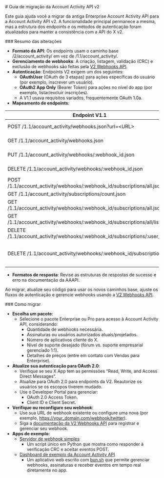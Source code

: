 <div id="v2-account-activity-api-migration-guide">
  # Guia de migração da Account Activity API v2
</div>

Este guia ajuda você a migrar da antiga Enterprise Account Activity API para a Account Activity API v2. A funcionalidade principal permanece a mesma, mas a estrutura dos endpoints e os métodos de autenticação foram atualizados para manter a consistência com a API do X v2.

<div id="summary-of-changes">
  ### Resumo das alterações
</div>

* **Formato da API**: Os endpoints usam o caminho base /2/account_activity/ em vez de /1.1/account_activity/.  
* **Gerenciamento de webhooks**: A criação, listagem, validação (CRC) e exclusão de webhooks são feitas pela [V2 Webhooks API](https://github.com/m-rosinsky/XWebhookTest/blob/main/app.py).  
* **Autenticação**: Endpoints V2 exigem um dos seguintes:  
  * **OAuthUser** (OAuth de 3 etapas) para ações específicas do usuário (por exemplo, inscrever um usuário).  
  * **OAuth2 App Only** (Bearer Token) para ações no nível do app (por exemplo, listar/excluir inscrições).  
  * A V1.1 usava requisitos variados, frequentemente OAuth 1.0a.  
* **Mapeamento de endpoints**:

| Endpoint V1.1 | Equivalente/Ação na V2 | Observações |
| ----- | ----- | ----- |
| POST /1.1/account_activity/webhooks.json?url=\<URL\> | POST /2/webhooks | [Docs](https://docs.x.com/x-api/webhooks/introduction). Requer OAuth2AppOnly. |
| GET /1.1/account_activity/webhooks.json | GET /2/webhooks | [Docs](https://docs.x.com/x-api/webhooks/introduction). Requer OAuth2AppOnly. |
| PUT /1.1/account_activity/webhooks/:webhook_id.json | PUT /2/webhooks/:webhook_id | Aciona CRC. [Docs](https://docs.x.com/x-api/webhooks/introduction). Requer OAuth2AppOnly. |
| DELETE /1.1/account_activity/webhooks/:webhook_id.json | DELETE /2/webhooks/:webhook_id | [Docs](https://docs.x.com/x-api/webhooks/introduction). Requer OAuth2AppOnly. |
| POST /1.1/account_activity/webhooks/:webhook_id/subscriptions/all.json | POST /2/account_activity/webhooks/:webhook_id/subscriptions/all | Requer OAuthUser. |
| GET /1.1/account_activity/subscriptions/count.json | GET /2/account_activity/subscriptions/count | Requer OAuth2AppOnly. |
| GET /1.1/account_activity/webhooks/:webhook_id/subscriptions/all.json | GET /2/account_activity/webhooks/:webhook_id/subscriptions/all | Requer OAuthUser. |
| GET /1.1/account_activity/webhooks/:webhook_id/subscriptions/all/list.json | GET /2/account_activity/webhooks/:webhook_id/subscriptions/all/list | Requer OAuth2AppOnly. |
| DELETE /1.1/account_activity/webhooks/:webhook_id/subscriptions/:user_id/all | DELETE /2/account_activity/webhooks/:webhook_id/subscriptions/:user_id/all | Requer OAuth2AppOnly. |
| DELETE /1.1/account_activity/webhooks/:webhook_id/subscriptions/all | Descontinuado / Sem equivalente direto | Use exclusões individuais ou remova o webhook via DELETE /2/webhooks/:webhook_id. |

* **Formatos de resposta**: Revise as estruturas de respostas de sucesso e erro na documentação da AAAPI.

Ao migrar, atualize seu código para usar os novos caminhos base, ajuste os fluxos de autenticação e gerencie webhooks usando a [V2 Webhooks API](https://docs.x.com/x-api/webhooks/introduction).

<div id="how-to-migrate">
  ### Como migrar
</div>

* **Escolha um pacote**:  
  * Selecione o pacote Enterprise ou Pro para acesso à Account Activity API, considerando:  
    * Quantidade de webhooks necessária.  
    * Assinaturas ou usuários autorizados atuais/projetados.  
    * Número de aplicativos cliente do X.  
    * Nível de suporte desejado (fórum vs. suporte empresarial gerenciado 1:1).  
    * Detalhes de preços (entre em contato com Vendas para Enterprise).  
* **Atualize sua autenticação para OAuth 2.0**:  
  * Verifique se seu X App tem as permissões “Read, Write, and Access Direct Messages”.  
  * Atualize para OAuth 2.0 para endpoints da V2. Reautorize os usuários se os escopos tiverem mudado.  
  * Use o Developer Portal para gerenciar:  
    * OAuth 2.0 Access Token.  
    * Client ID e Client Secret.  
* **Verifique ou reconfigure seu webhook**:  
  * Use sua URL de webhook existente ou configure uma nova (por exemplo, https://your_domain.com/webhook/twitter).  
  * Siga a [documentação da V2 Webhooks API](https://docs.x.com/x-api/webhooks/introduction) para registrar e gerenciar seu webhook.  
* **Apps de exemplo:**  
  * [Servidor de webhook simples](https://github.com/m-rosinsky/XWebhookTest/blob/main/app.py)  
    * Um script único em Python que mostra como responder à verificação CRC e aceitar eventos POST.  
  * [Dashboard de exemplo da Account Activity API](https://github.com/xdevplatform/account-activity-dashboard-enterprise/tree/master)  
    * Um aplicativo web escrito com [bun.sh](http://bun.sh) que permite gerenciar webhooks, assinaturas e receber eventos em tempo real diretamente no app.
